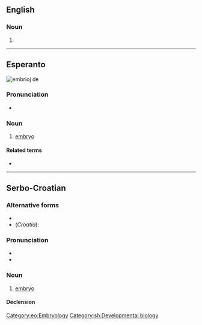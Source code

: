 {{also|embrió|embrio-}}
==English==

===Noun===
{{en-noun}}

# {{archaic form of|embryo|lang=en}}

----

==Esperanto==
[[Image:Wrinkledfrog embryos.jpg|thumb|embrioj de {{taxlink|Glandirana rugosa|species|ver=190427}}]]
{{wikipedia|lang=eo}}

===Pronunciation===
* {{audio|LL-Q143 (epo)-Lepticed7-embrio.wav|Audio|lang=eo}}
{{eo-IPA}}

===Noun===
{{eo-head}}
# [[embryo]]

====Related terms====
* {{l|eo|embriologio|gloss=[[embryology]]}}

[[Category:eo:Embryology]]

----

==Serbo-Croatian==

===Alternative forms===
* {{l|sh|ȅmbriōn}}
* (''Croatia''): {{l|sh|ȅmbrij}}

===Pronunciation===
* {{IPA|/êmbrio/|lang=sh}}
* {{hyphenation|em|bri|o|lang=sh}}

===Noun===
{{sh-noun|g=m|head=ȅmbrio}}

# [[embryo]]

====Declension====
{{sh-decl-noun
|embrio|embriji
|embrija|embrija
|embriju|embrijima
|embrio|embrije
|embrio|embriji
|embriju|embrijima
|embrijem|embrijima
}}

[[Category:sh:Developmental biology]]